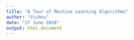 ```yaml
---
title: "A Tour of Machine Learning Algorithms"
author: "Vishnu"
date: "27 June 2016"
output: html_document
---
```


